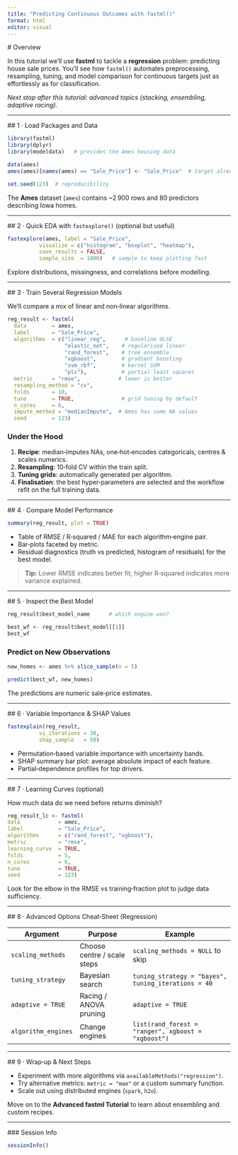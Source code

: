 ```yaml
---
title: "Predicting Continuous Outcomes with fastml()"
format: html
editor: visual
---
```


  # Overview

  In this tutorial we’ll use **fastml** to tackle a **regression** problem: predicting house sale prices.
You’ll see how `fastml()` automates preprocessing, resampling, tuning, and model comparison for continuous targets just as effortlessly as for classification.

*Next stop after this tutorial: advanced topics (stacking, ensembling, adaptive racing).*

  ---

  ## 1 · Load Packages and Data

  ```r
library(fastml)
library(dplyr)
library(modeldata)   # provides the Ames housing data

data(ames)
ames(ames)[names(ames) == "Sale_Price"] <- "Sale_Price"  # target already named

set.seed(123)  # reproducibility
```

The **Ames** dataset (`ames`) contains \~2 900 rows and 80 predictors describing Iowa homes.

---

  ## 2 · Quick EDA with `fastexplore()` (optional but useful)

  ```r
fastexplore(ames, label = "Sale_Price",
            visualize = c("histogram", "boxplot", "heatmap"),
            save_results = FALSE,
            sample_size  = 1000)   # sample to keep plotting fast
```

Explore distributions, missingness, and correlations before modelling.

---

  ## 3 · Train Several Regression Models

  We’ll compare a mix of linear and non‑linear algorithms.

```r
reg_result <- fastml(
  data        = ames,
  label       = "Sale_Price",
  algorithms  = c("linear_reg",      # baseline OLSE
                  "elastic_net",    # regularised linear
                  "rand_forest",    # tree ensemble
                  "xgboost",        # gradient boosting
                  "svm_rbf",        # kernel SVM
                  "pls"),           # partial least squares
  metric      = "rmse",            # lower is better
  resampling_method = "cv",
  folds       = 10,
  tune        = TRUE,               # grid tuning by default
  n_cores     = 6,
  impute_method = "medianImpute",  # Ames has some NA values
  seed        = 123)
```

### Under the Hood

1. **Recipe**: median‑imputes NAs, one‑hot‑encodes categoricals, centres & scales numerics.
2. **Resampling**: 10‑fold CV within the train split.
3. **Tuning grids**: automatically generated per algorithm.
4. **Finalisation**: the best hyper‑parameters are selected and the workflow refit on the full training data.

---

  ## 4 · Compare Model Performance

  ```r
summary(reg_result, plot = TRUE)
```

* Table of RMSE / R‑squared / MAE for each algorithm‑engine pair.
* Bar‑plots faceted by metric.
* Residual diagnostics (truth vs predicted, histogram of residuals) for the best model.

> **Tip:** Lower RMSE indicates better fit; higher R‑squared indicates more variance explained.

---

  ## 5 · Inspect the Best Model

  ```r
reg_result$best_model_name      # which engine won?

best_wf <- reg_result$best_model[[1]]
best_wf
```

### Predict on New Observations

```r
new_homes <- ames %>% slice_sample(n = 5)

predict(best_wf, new_homes)
```

The predictions are numeric sale‑price estimates.

---

  ## 6 · Variable Importance & SHAP Values

  ```r
fastexplain(reg_result,
            vi_iterations = 30,
            shap_sample   = 50)
```

* Permutation‑based variable importance with uncertainty bands.
* SHAP summary bar plot: average absolute impact of each feature.
* Partial‑dependence profiles for top drivers.

---

  ## 7 · Learning Curves (optional)

  How much data do we need before returns diminish?

  ```r
reg_result_lc <- fastml(
  data            = ames,
  label           = "Sale_Price",
  algorithms      = c("rand_forest", "xgboost"),
  metric          = "rmse",
  learning_curve  = TRUE,
  folds           = 5,
  n_cores         = 6,
  tune            = TRUE,
  seed            = 123)
```

Look for the elbow in the RMSE vs training‑fraction plot to judge data sufficiency.

---

  ## 8 · Advanced Options Cheat‑Sheet (Regression)

  | Argument            | Purpose                     | Example                                             |
  | ------------------- | --------------------------- | --------------------------------------------------- |
  | `scaling_methods`   | Choose centre / scale steps | `scaling_methods = NULL` to skip                    |
  | `tuning_strategy`   | Bayesian search             | `tuning_strategy = "bayes", tuning_iterations = 40` |
  | `adaptive = TRUE`   | Racing / ANOVA pruning      | `adaptive = TRUE`                                   |
  | `algorithm_engines` | Change engines              | `list(rand_forest = "ranger", xgboost = "xgboost")` |

  ---

  ## 9 · Wrap‑up & Next Steps

  * Experiment with more algorithms via `availableMethods("regression")`.
* Try alternative metrics: `metric = "mae"` or a custom summary function.
* Scale out using distributed engines (`spark`, `h2o`).

Move on to the **Advanced fastml Tutorial** to learn about ensembling and custom recipes.

---

  ### Session Info

  ```r
sessionInfo()
```
